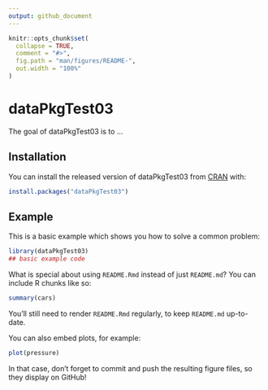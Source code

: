 ```yaml
---
output: github_document
---
```


<!-- README.md is generated from README.Rmd. Please edit that file -->

```r
knitr::opts_chunk$set(
  collapse = TRUE,
  comment = "#>",
  fig.path = "man/figures/README-",
  out.width = "100%"
)
```

# dataPkgTest03

<!-- badges: start -->
<!-- badges: end -->

The goal of dataPkgTest03 is to ...

## Installation

You can install the released version of dataPkgTest03 from [CRAN](https://CRAN.R-project.org) with:

``` r
install.packages("dataPkgTest03")
```

## Example

This is a basic example which shows you how to solve a common problem:

```r
library(dataPkgTest03)
## basic example code
```

What is special about using `README.Rmd` instead of just `README.md`? You can include R chunks like so:

```r
summary(cars)
```

You'll still need to render `README.Rmd` regularly, to keep `README.md` up-to-date.

You can also embed plots, for example:

```r
plot(pressure)
```

In that case, don't forget to commit and push the resulting figure files, so they display on GitHub!
